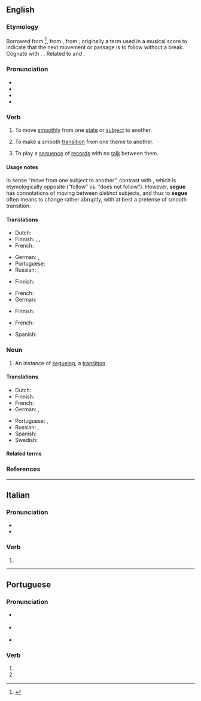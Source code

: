 {{also|segué}}
==English==
{{was wotd|2006|December|7}}

===Etymology===
{{root|en|ine-pro|*sekʷ-|id=follow}}
Borrowed from {{bor|en|it|segue||it follows}} <ref>{{R:Etymonline}}</ref>, from {{m|it|seguire||to follow}}, from {{der|en|la|sequor}}; originally a term used in a musical score to indicate that the next movement or passage is to follow without a break. Cognate with {{cog|es|seguir}}. {{doublet|en|sue}}. Related to {{m|en|suit}} and {{m|en|sequence}}.

===Pronunciation===
* {{IPA|en|/ˈsɛɡweɪ/}}
* {{audio|en|en-us-segue.ogg|Audio (US)}}
* {{audio|en|en-au-segue.ogg|Audio (AU)}}
* {{homophones|en|Segway}}

===Verb===
{{en-verb|+|segueing|+}}

# To move [[smoothly]] from one [[state]] or [[subject]] to another.
#: {{syn|en|transition}}
#: {{ux|en|I can tell she’s going to '''segue''' from our conversation about school to the topic of marriage.}}
# {{lb|en|music}} To make a smooth [[transition]] from one theme to another.
#: {{ux|en|Beethoven’s symphonies effortlessly '''segue''' from one theme to the next.}}
# {{lb|en|of a disk jockey}} To play a [[sequence]] of [[record]]s with no [[talk]] between them.

====Usage notes====
In sense “move from one subject to another”, contrast with {{m|en|non sequitur||abrupt transition}}, which is etymologically opposite (“follow” vs. “does not follow”). However, '''segue''' has connotations of moving between ''distinct'' subjects, and thus to '''segue''' often means to change rather abruptly, with at best a pretense of smooth transition.

====Translations====
{{trans-top|to move smoothly from one topic to another}}
* Dutch: {{t+|nl|van}} {{t+|nl|thema}} {{t+|nl|wisselen}}
* Finnish: {{t|fi|[[siirtyä]] [[juohevasti]]}}, {{t+|fi|sujuvasti}}, {{t|fi|huomaamatta}}
* French: {{t+|fr|enchaîner}}
{{trans-mid}}
* German: {{t+|de|überleiten}} {{qualifier|topic, conversation}}, {{t+|de|wechseln}} {{qualifier|state, position, etc.}}
* Portuguese: {{t|pt|[[passar]] [[para]]}}
* Russian: {{t|ru|[[пла́вно]] [[переходи́ть]]|impf}}, {{t|ru|[[продолжа́ть]] [[та́к же]]|impf}}
{{trans-bottom}}

{{trans-top|music: to move smoothly from one theme to another}}
* Finnish: {{t+|fi|liukua}}
{{trans-mid}}
* French: {{t+|fr|enchaîner}}
* German: {{t+|de|überleiten}}
{{trans-bottom}}

{{trans-top|to play a sequence of records without talking in between}}
* Finnish: {{t|fi|[[soittaa]] [[putkeen]]}}
{{trans-mid}}
* French: {{t+|fr|enchaîner}}
{{trans-bottom}}

{{checktrans-top}}
* Spanish: {{t-check|es|transición suave}}
{{trans-mid}}
{{trans-bottom}}

===Noun===
{{en-noun}}

# An instance of [[segueing]], a [[transition]].

====Translations====
{{trans-top|an instance of segueing, a transition}}
* Dutch: {{t+|nl|overgang|m}}
* Finnish: {{t+|fi|siirtymä}}
* French: {{t+|fr|transition|f}}
* German: {{t+|de|Übergang|m}}, {{t+|de|Überleitung|f}}
{{trans-mid}}
* Portuguese: {{t+|pt|passagem}}, {{t+|pt|transição}}
* Russian: {{t|ru|се́гуэ|n}}, {{t|ru|[[пла́вный]] [[перехо́д]]|m}}
* Spanish: {{t+|es|transición|f}}
* Swedish: {{t+|sv|övergång|c}}
{{trans-bottom}}

====Related terms====
{{rootsee|en|sekʷ}}

===References===
<references />

----

==Italian==

===Pronunciation===
* {{it-IPA|ségue}}
* {{rhymes|it|eɡwe}}

===Verb===
{{head|it|verb form}}

# {{inflection of|it|seguire||3|s|pres|ind}}

----

==Portuguese==

===Pronunciation===
* {{a|Portugal}} {{IPA|pt|/ˈsɛ.ɣɨ/|/ˈsɛ.ɡɨ/}}
* {{a|Brazil}} {{IPA|pt|/ˈsɛ.ɡi/}}
* {{a|South Brazil}} {{IPA|pt|/ˈsɛ.ɡe/}}

===Verb===
{{head|pt|verb form}}

# {{pt-verb-form-of|seguir|e}}
# {{pt-verb-form-of|segar|e}}